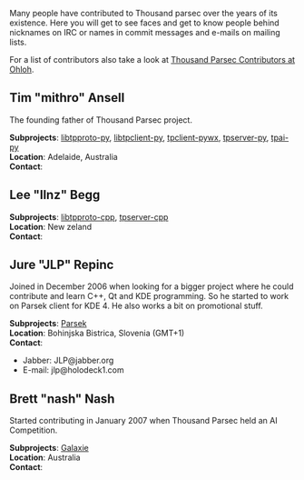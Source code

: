 Many people have contributed to Thousand parsec over the years of its existence. Here you will get to see faces and get to know people behind nicknames on IRC or names in commit messages and e-mails on mailing lists.

For a list of contributors also take a look at [http://www.ohloh.net/projects/3679/contributors Thousand Parsec Contributors at Ohloh].

== Tim "mithro" Ansell ==
The founding father of Thousand Parsec project.

'''Subprojects''': [[libtpproto-py]], [[libtpclient-py]], [[tpclient-pywx]], [[tpserver-py]], [[tpai-py]]<br />
'''Location''': Adelaide, Australia<br />
'''Contact''':

== Lee "llnz" Begg ==
'''Subprojects''': [[libtpproto-cpp]], [[tpserver-cpp]]<br />
'''Location''': New zeland<br />
'''Contact''':

== Jure "JLP" Repinc ==
Joined in December 2006 when looking for a bigger project where he could contribute and learn C++, Qt and KDE programming. So he started to work on Parsek client for KDE 4. He also works a bit on promotional stuff.

'''Subprojects''': [[Parsek]]<br />
'''Location''': Bohinjska Bistrica, Slovenia (GMT+1)<br />
'''Contact''':
* Jabber: JLP@jabber.org
* E-mail: jlp@holodeck1.com

== Brett "nash" Nash ==
Started contributing in January 2007 when Thousand Parsec held an AI Competition.

'''Subprojects''': [[Galaxie]]<br />
'''Location''': Australia<br />
'''Contact''':